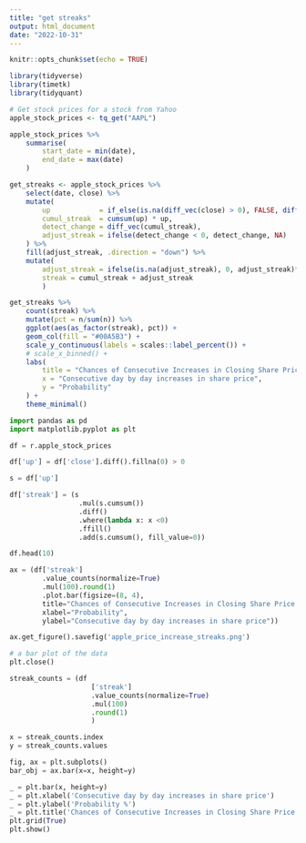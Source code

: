 ```yaml
---
title: "get streaks"
output: html_document
date: "2022-10-31"
---
```


```r
knitr::opts_chunk$set(echo = TRUE)
```


```r
library(tidyverse)
library(timetk)
library(tidyquant)

# Get stock prices for a stock from Yahoo
apple_stock_prices <- tq_get("AAPL")

apple_stock_prices %>% 
    summarise(
        start_date = min(date),
        end_date = max(date)
    )

get_streaks <- apple_stock_prices %>% 
    select(date, close) %>% 
    mutate(
        up            = if_else(is.na(diff_vec(close) > 0), FALSE, diff_vec(close) > 0),
        cumul_streak  = cumsum(up) * up,
        detect_change = diff_vec(cumul_streak),
        adjust_streak = ifelse(detect_change < 0, detect_change, NA)
    ) %>% 
    fill(adjust_streak, .direction = "down") %>% 
    mutate(
        adjust_streak = ifelse(is.na(adjust_streak), 0, adjust_streak)*up,
        streak = cumul_streak + adjust_streak
        )

get_streaks %>% 
    count(streak) %>% 
    mutate(pct = n/sum(n)) %>% 
    ggplot(aes(as_factor(streak), pct)) +
    geom_col(fill = "#00A5B3") +
    scale_y_continuous(labels = scales::label_percent()) +
    # scale_x_binned() +
    labs(
        title = "Chances of Consecutive Increases in Closing Share Price (Apple 2012-22)",
        x = "Consecutive day by day increases in share price",
        y = "Probability"
    ) +
    theme_minimal()

```



```python
import pandas as pd
import matplotlib.pyplot as plt

df = r.apple_stock_prices

df['up'] = df['close'].diff().fillna(0) > 0

s = df['up']

df['streak'] = (s
                 .mul(s.cumsum())
                 .diff()
                 .where(lambda x: x <0)
                 .ffill()
                 .add(s.cumsum(), fill_value=0))

df.head(10)
```


```python
ax = (df['streak']
        .value_counts(normalize=True)
        .mul(100).round(1)
        .plot.bar(figsize=(8, 4), 
        title="Chances of Consecutive Increases in Closing Share Price (Apple 2012-22)",
        xlabel="Probability",
        ylabel="Consecutive day by day increases in share price"))

ax.get_figure().savefig('apple_price_increase_streaks.png')


```


```python
# a bar plot of the data
plt.close()

streak_counts = (df
                    ['streak']
                    .value_counts(normalize=True)
                    .mul(100)
                    .round(1)
                    )

x = streak_counts.index
y = streak_counts.values

fig, ax = plt.subplots()
bar_obj = ax.bar(x=x, height=y)

_ = plt.bar(x, height=y)
_ = plt.xlabel('Consecutive day by day increases in share price')
_ = plt.ylabel('Probability %')
_ = plt.title('Chances of Consecutive Increases in Closing Share Price (Apple 2012-22)')
plt.grid(True)
plt.show()

```




